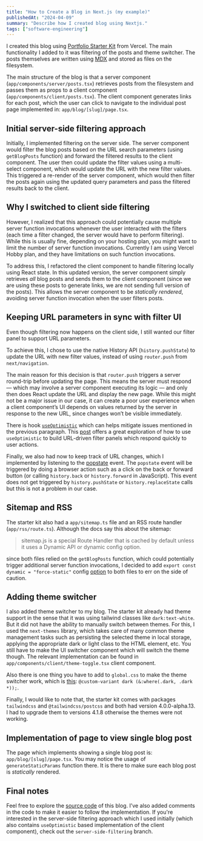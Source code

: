 ```yaml
---
title: "How to Create a Blog in Next.js (my example)"
publishedAt: "2024-04-09"
summary: "Describe how I created blog using Nextjs."
tags: ["software-engineering"]
---
```


I created this blog using [Portfolio Starter Kit](https://vercel.com/templates/next.js/portfolio-starter-kit) from Vercel.
The main functionality I added to it was filtering of the posts and theme
switcher. The posts themselves are written using [MDX](https://mdxjs.com/) and stored as files on the filesystem.

The main structure of the blog is that a server component (`app/components/server/posts.tsx`) retrieves posts from
the filesystem and passes them as props to a client component (`app/components/client/posts.tsx`). The client
component generates links for each post, which the user can click to navigate to the individual post page implemented
in: `app/blog/[slug]/page.tsx`.

## Initial server-side filtering approach

Initially, I implemented filtering on the server side. The server
component would filter the blog posts based on the URL search parameters (using `getBlogPosts` function)
and forward the filtered results to the client component. The user then could
update the filter values using a multi-select component, which would
update the URL with the new filter values. This triggered a re-render of
the server component, which would then filter the posts again using the
updated query parameters and pass the filtered results back to the client.

## Why I switched to client side filtering

However, I realized that this approach could potentially cause multiple server
function invocations whenever the user interacted with the filters (each
time a filter changed, the server would have to perform filtering).
While this is usually fine, depending on your hosting plan, you might
want to limit the number of server function invocations.
Currently I am using Vercel Hobby plan, and they have limitations on such
function invocations.

To address this, I refactored the client component to handle filtering
locally using React state. In this updated version, the server component
simply retrieves _all_ blog posts and sends them to the client component (since
we are using these posts to generate links, we are not sending full version
of the posts). This allows the server component to be _statically rendered_, avoiding server
function invocation when the user filters posts.

## Keeping URL parameters in sync with filter UI

Even though filtering now happens on the client side, I still wanted our filter
panel to support URL parameters.

To achieve this, I chose to use the native History API (`history.pushState`) to update the URL with new filter values, instead of using `router.push` from `next/navigation`.

The main reason for this decision is that `router.push` triggers a server round-trip before updating the page.
This means the server must respond — which may involve a server component executing its logic — and only then
does React update the URL and display the new page. While this might not be a major issue in our case, it can
create a poor user experience when a client component’s UI depends on values returned by the server in response
to the new URL, since changes won’t be visible immediately.

There is hook [`useOptimistic`](https://react.dev/reference/react/useOptimistic) which can helps mitigate issues mentioned in the previous paragraph.
This [post](https://buildui.com/posts/instant-search-params-with-react-server-components)
offers a great exploration of how to use `useOptimistic` to build URL-driven filter panels which respond quickly to user actions.

Finally, we also had now to keep track of URL changes, which I implemented by listening to the [popstate](https://developer.mozilla.org/en-US/docs/Web/API/Window/popstate_event) event.
The `popstate` event will be triggered by doing a browser action such as a click on the back or forward button (or calling `history.back` or `history.forward` in JavaScript).
This event does not get triggered by `history.pushState` or `history.replaceState` calls but this is not a problem in our case.

## Sitemap and RSS

The starter kit also had a `app/sitemap.ts` file and an RSS route handler (`app/rss/route.ts`).
Although the docs say this about the sitemap:

> sitemap.js is a special Route Handler that is cached by default unless it uses a Dynamic API or dynamic config option.

since both files relied on the `getBlogPosts` function, which could potentially trigger additional server
function invocations, I decided to add `export const dynamic = "force-static"` config [option](https://nextjs.org/docs/app/api-reference/file-conventions/route-segment-config) to both files to err on the side of caution.

## Adding theme switcher

I also added theme switcher to my blog. The starter kit already had
theme support in the sense that it was using tailwind classes like
`dark:text-white`. But it did not have the ability to manually switch
between themes. For this, I used the `next-themes` library, which takes
care of many common theme management tasks such as persisting the
selected theme in local storage, applying the appropriate dark or light
class to the HTML element, etc. You still have to make the UI switcher component
which will switch the theme though. The relevant implementation can be found
in `app/components/client/theme-toggle.tsx` client component.

Also there is one thing you have to add to `global.css` to make the theme switcher work, which is
[this](https://tailwindcss.com/docs/dark-mode#toggling-dark-mode-manually): `@custom-variant dark (&:where(.dark, .dark *));`.

Finally, I would like to note that, the starter kit comes with packages
`tailwindcss` and `@tailwindcss/postcss` and both had version 4.0.0-alpha.13. I
had to upgrade them to versions 4.1.8 otherwise the themes were not
working.

## Implementation of page to view single blog post

The page which implements showing a single blog post is: `app/blog/[slug]/page.tsx`. You may notice the usage of `generateStaticParams`
function there. It is there to make sure each blog post is _statically_ rendered.

## Final notes

Feel free to explore the [source code](https://github.com/gmoniava/personal-site) of this blog. I’ve also added
comments in the code to make it easier to follow the implementation. If you're interested in the server-side
filtering approach which I used initially (which also contains `useOptimistic` based implementation of the
client component), check out the `server-side-filtering` branch.
